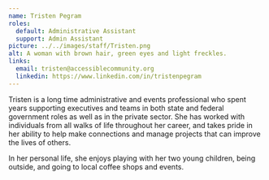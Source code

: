 ```yaml
---
name: Tristen Pegram
roles:
  default: Administrative Assistant
  support: Admin Assistant
picture: ../../images/staff/Tristen.png
alt: A woman with brown hair, green eyes and light freckles.
links:
  email: tristen@accessiblecommunity.org
  linkedin: https://www.linkedin.com/in/tristenpegram
---
```


Tristen is a long time administrative and events professional who spent years supporting executives and teams in both state and federal government roles as well as in the private sector. She has worked with individuals from all walks of life throughout her career, and takes pride in her ability to help make connections and manage projects that can improve the lives of others.

In her personal life, she enjoys playing with her two young children, being outside, and going to local coffee shops and events. 

